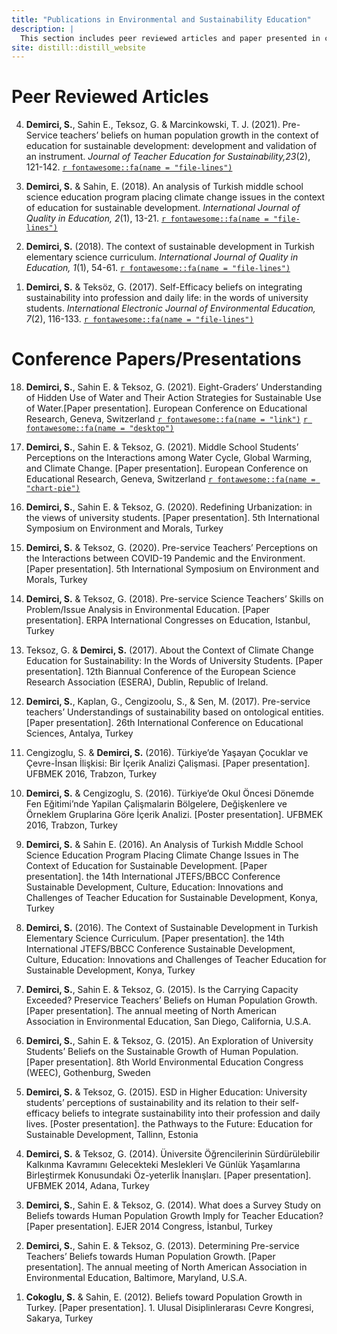 ```yaml
---
title: "Publications in Environmental and Sustainability Education"
description: |
  This section includes peer reviewed articles and paper presented in conferences.
site: distill::distill_website
---
```



# Peer Reviewed Articles

<p>
4. **Demirci, S.**, Sahin E., Teksoz, G. & Marcinkowski, T. J. (2021). Pre-Service teachers’ beliefs on human population growth in the context of education for sustainable development: development and validation of an instrument. *Journal of Teacher Education for Sustainability,23*(2), 121-142. 
<a href = "https://doi.org/10.2478/jtes-2021-0021" target="_blank"> `r fontawesome::fa(name = "file-lines")`</a>
</p>

<p>
3. **Demirci, S.** & Sahin, E. (2018). An analysis of Turkish middle school science education program placing climate change issues in the context of education for sustainable development. *International Journal of Quality in Education, 2*(1), 13-21. <a href = "https://dergipark.org.tr/en/pub/ijqe/issue/37135/427929" target="_blank"> `r fontawesome::fa(name = "file-lines")`</a>
</p>

<p>
2. **Demirci, S.** (2018). The context of sustainable development in Turkish elementary science curriculum. *International Journal of Quality in Education, 1*(1), 54-61. <a href = "https://dergipark.org.tr/en/pub/ijqe/issue/37117/427577" target="_blank"> `r fontawesome::fa(name = "file-lines")`</a>
</p>

<p>	
1. **Demirci, S.** & Teksöz, G. (2017). Self-Efficacy beliefs on integrating sustainability into profession and daily life: in the words of university students. *International Electronic Journal of Environmental Education, 7*(2), 116-133. 
<a href = "https://files.eric.ed.gov/fulltext/EJ1180990.pdf" target="_blank"> `r fontawesome::fa(name = "file-lines")`</a>
</p>

# Conference Papers/Presentations

<p>
18. **Demirci, S.**, Sahin E. & Teksoz, G. (2021). Eight-Graders’ Understanding of Hidden Use of Water and Their Action Strategies for Sustainable Use of Water.[Paper presentation]. European Conference on Educational Research, Geneva, Switzerland 
  <a href = "https://eera-ecer.de/ecer-programmes/conference/26/contribution/50836/" target="_blank">`r fontawesome::fa(name = "link")`</a>
  <a href="C:\Users\LENOVO\OneDrive - University College London\website-copy\slides\ECER2020_hiddenuseofwater.pdf" target="_blank"> `r fontawesome::fa(name = "desktop")`</a>
</p>

<p>
17. **Demirci, S.**, Sahin E. & Teksoz, G. (2021). Middle School Students’ Perceptions on the Interactions among Water Cycle, Global Warming, and Climate Change. [Paper presentation]. European Conference on Educational Research, Geneva, Switzerland 
<a href= "C:\Users\LENOVO\OneDrive - University College London\website-copy\posters\ECER2020_WC_GW_CC.pdf" target="_blank">`r fontawesome::fa(name = "chart-pie")`</a>
</p>

<p>
16. **Demirci, S.**, Sahin E. & Teksoz, G. (2020). Redefining Urbanization: in the views of university students. [Paper presentation]. 5th International Symposium on Environment and Morals, Turkey 
</p>

<p>
15. **Demirci, S.** & Teksoz, G. (2020). Pre-service Teachers’ Perceptions on the Interactions between COVID-19 Pandemic and the Environment. [Paper presentation]. 5th International Symposium on Environment and Morals, Turkey
</p>

<p>
14. **Demirci, S.** & Teksoz, G. (2018). Pre-service Science Teachers’ Skills on Problem/Issue Analysis in Environmental Education. [Paper presentation]. ERPA International Congresses on Education, Istanbul, Turkey
</p>

<p>
13. Teksoz, G. & **Demirci, S.** (2017). About the Context of Climate Change Education for Sustainability: In the Words of University Students. [Paper presentation]. 12th Biannual Conference of the European Science Research Association (ESERA), Dublin, Republic of Ireland. 
</p>

<p>
12. **Demirci, S.**, Kaplan, G., Cengizoolu, S., & Sen, M. (2017). Pre-service teachers’ Understandings of sustainability based on ontological entities. [Paper presentation]. 26th International Conference on Educational Sciences, Antalya, Turkey
</p>

<p>
11. Cengizoglu, S. & **Demirci, S.** (2016). Türkiye’de Yaşayan Çocuklar ve Çevre-İnsan İlişkisi: Bir İçerik Analizi Çalişmasi. [Paper presentation]. UFBMEK 2016, Trabzon, Turkey 
</p>

<p>
10. **Demirci, S.** & Cengizoglu, S. (2016). Türkiye’de Okul Öncesi Dönemde Fen Eğitimi’nde Yapilan Çalişmalarin Bölgelere, Değişkenlere ve Örneklem Gruplarina Göre İçerik Analizi. [Poster presentation]. UFBMEK 2016, Trabzon, Turkey
</p>

<p>
9. **Demirci, S.** & Sahin E. (2016). An Analysis of Turkish Mıddle School Science Education Program Placing Climate Change Issues in The Context of Education for Sustainable Development. [Paper presentation]. the 14th International JTEFS/BBCC Conference Sustainable Development, Culture, Education: Innovations and Challenges of Teacher Education for Sustainable Development, Konya, Turkey
</p>

<p>
8. **Demirci, S.** (2016). The Context of Sustainable Development in Turkish Elementary Science Curriculum. [Paper presentation]. the 14th International JTEFS/BBCC Conference Sustainable Development, Culture, Education: Innovations and Challenges of Teacher Education for Sustainable Development, Konya, Turkey
</p>

<p>
7. **Demirci, S.**, Sahin E. & Teksoz, G. (2015). Is the Carrying Capacity Exceeded? Preservice Teachers’ Beliefs on Human Population Growth. [Paper presentation]. The annual meeting of North American Association in Environmental Education, San Diego, California, U.S.A.
</p>

<p>
6. **Demirci, S.**, Sahin E. & Teksoz, G. (2015). An Exploration of University Students’ Beliefs on the Sustainable Growth of Human Population. [Paper presentation]. 8th World Environmental Education Congress (WEEC), Gothenburg, Sweden
</p>

<p>
5. **Demirci, S.** & Teksoz, G. (2015). ESD in Higher Education: University students’ perceptions of sustainability and its relation to their self-efficacy beliefs to integrate sustainability into their profession and daily lives. [Poster presentation]. the Pathways to the Future: Education for Sustainable Development, Tallinn, Estonia
</p>

<p>
4. **Demirci, S.** & Teksoz, G. (2014). Üniversite Öğrencilerinin Sürdürülebilir Kalkınma Kavramını Gelecekteki Meslekleri Ve Günlük Yaşamlarına Birleştirmek Konusundaki Öz-yeterlik İnanışları. [Paper presentation]. UFBMEK 2014, Adana, Turkey
</p>

<p>
3. **Demirci, S.**, Sahin E. & Teksoz, G. (2014). What does a Survey Study on Beliefs towards Human Population Growth Imply for Teacher Education? [Paper presentation]. EJER 2014 Congress, İstanbul, Turkey
</p>

<p>
2. **Demirci, S.**, Sahin E. & Teksoz, G. (2013). Determining Pre-service Teachers’ Beliefs towards Human Population Growth. [Paper presentation]. The annual meeting of North American Association in Environmental Education, Baltimore, Maryland, U.S.A.
</p>

<p>
1. **Cokoglu, S.** & Sahin, E. (2012). Beliefs toward Population Growth in Turkey. [Paper presentation]. 1. Ulusal Disiplinlerarası Cevre Kongresi, Sakarya, Turkey
</p>
